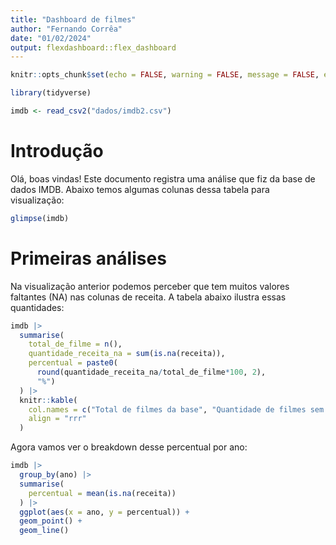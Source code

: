 ```yaml
---
title: "Dashboard de filmes"
author: "Fernando Corrêa"
date: "01/02/2024"
output: flexdashboard::flex_dashboard
---
```


```r
knitr::opts_chunk$set(echo = FALSE, warning = FALSE, message = FALSE, error = FALSE)

library(tidyverse)

imdb <- read_csv2("dados/imdb2.csv")
```

# Introdução

Olá, boas vindas! Este documento registra uma análise que fiz da base de dados IMDB. Abaixo temos algumas colunas dessa tabela para visualização:

```r
glimpse(imdb)
```

# Primeiras análises

Na visualização anterior podemos perceber que tem muitos valores faltantes (NA) nas colunas de receita. A tabela abaixo ilustra essas quantidades:

```r
imdb |> 
  summarise(
    total_de_filme = n(), 
    quantidade_receita_na = sum(is.na(receita)),
    percentual = paste0(
      round(quantidade_receita_na/total_de_filme*100, 2),
      "%")
  ) |> 
  knitr::kable(
    col.names = c("Total de filmes da base", "Quantidade de filmes sem receita", "Percentual de filmes sem receita"),
    align = "rrr"
  )
```

Agora vamos ver o breakdown desse percentual por ano:

```r
imdb |> 
  group_by(ano) |> 
  summarise(
    percentual = mean(is.na(receita))
  ) |> 
  ggplot(aes(x = ano, y = percentual)) +
  geom_point() + 
  geom_line()
```

